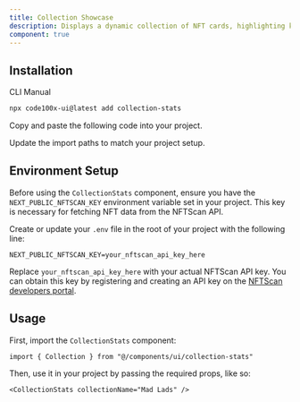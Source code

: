 ```yaml
---
title: Collection Showcase
description: Displays a dynamic collection of NFT cards, highlighting key metadata such as images, names, and details from a specified collection. This component is designed to interact with blockchain data to render NFTs dynamically, supporting pagination for efficient browsing.
component: true
---
```


<ComponentPreview name="collection-stats-demo" />

## Installation

<Tabs defaultValue="cli">

<TabsList>
  <TabsTrigger value="cli">CLI</TabsTrigger>
  <TabsTrigger value="manual">Manual</TabsTrigger>
</TabsList>

<TabsContent value="cli">

```bash
npx code100x-ui@latest add collection-stats
```

</TabsContent>

<TabsContent value="manual">

<Steps>

<Step>Copy and paste the following code into your project.</Step>

<ComponentSource name="nft-card" />

<Step>Update the import paths to match your project setup.</Step>

</Steps>

</TabsContent>

</Tabs>

## Environment Setup

Before using the `CollectionStats` component, ensure you have the `NEXT_PUBLIC_NFTSCAN_KEY` environment variable set in your project. This key is necessary for fetching NFT data from the NFTScan API.

Create or update your `.env` file in the root of your project with the following line:

```env
NEXT_PUBLIC_NFTSCAN_KEY=your_nftscan_api_key_here
```

Replace `your_nftscan_api_key_here` with your actual NFTScan API key. You can obtain this key by registering and creating an API key on the [NFTScan developers portal](https://developer.nftscan.com/).

## Usage

First, import the `CollectionStats` component:

```tsx
import { Collection } from "@/components/ui/collection-stats"
```

Then, use it in your project by passing the required props, like so:

```tsx
<CollectionStats collectionName="Mad Lads" />
```
